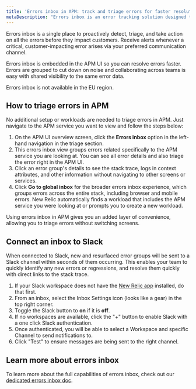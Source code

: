 ```yaml
---
title: 'Errors inbox in APM: track and triage errors for faster resolution'
metaDescription: "Errors inbox is an error tracking solution designed to put you in the driver’s seat when it comes to detecting, triaging, and resolving errors across your full application stack."
---
```


Errors inbox is a single place to proactively detect, triage, and take action on all the errors before they impact customers. Receive alerts whenever a critical, customer-impacting error arises via your preferred communication channel.

Errors inbox is embedded in the APM UI so you can resolve errors faster. Errors are grouped to cut down on noise and collaborating across teams is easy with shared visibility to the same error data.

<Callout variant="important">
  Errors inbox is not available in the EU region.
</Callout>

## How to triage errors in APM

No additional setup or workloads are needed to triage errors in APM. Just navigate to the APM service you want to view and follow the steps below:

1. On the APM UI overview screen, click the **Errors inbox** option in the left-hand navigation in the triage section.
2. This errors inbox view groups errors related specifically to the APM service you are looking at. You can see all error details and also triage the error right in the APM UI.
3. Click an error group's details to see the stack trace, logs in context attributes, and other information without navigating to other screens or services.
4. Click **Go to global inbox** for the broader errors inbox experience, which groups errors across the entire stack, including browser and mobile errors. New Relic automatically finds a workload that includes the APM service you were looking at or prompts you to create a new workload.

Using errors inbox in APM gives you an added layer of convenience, allowing you to triage errors without switching screens.

## Connect an inbox to Slack

When connected to Slack, new and resurfaced error groups will be sent to a Slack channel within seconds of them occurring.  This enables your team to quickly identify any new errors or regressions, and resolve them quickly with direct links to the stack trace.

1. If your Slack workspace does not have the [New Relic app](https://newrelic.slack.com/apps/AP92KQJS3-new-relic?tab=more_info) installed, do that first.
2. From an inbox, select the Inbox Settings icon (looks like a gear) in the top right corner.
3. Toggle the Slack button to **on** if it is **off**.
4. If no workspaces are available, click the "+" button to enable Slack with a one click Slack authentication.
5. Once authenticated, you will be able to select a Workspace and specific Channel to send notifications to.
6. Click "Test" to ensure messages are being sent to the right channel.

## Learn more about errors inbox

To learn more about the full capabilities of errors inbox, check out our [dedicated errors inbox doc](/docs/errors-inbox/errors-inbox).
